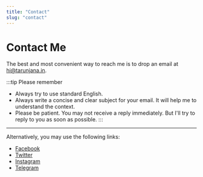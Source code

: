 ```yaml
---
title: "Contact"
slug: "contact"
---
```


# Contact Me

The best and most convenient way to reach me is to drop an email at <hi@tarunjana.in>.

:::tip Please remember

* Always try to use standard English.
* Always write a concise and clear subject for your email. It will help me to understand the context.
* Please be patient. You may not receive a reply immediately. But I'll try to reply to you as soon as possible.
:::

---

Alternatively, you may use the following links:

* [Facebook](https://www.facebook.com/TheTarunJana)
* [Twitter](https://www.twitter.com/TheTarunJana)
* [Instagram](https://www.instagram.com/iam_tarun.jana)
* [Telegram](https://t.me/tarunjana)